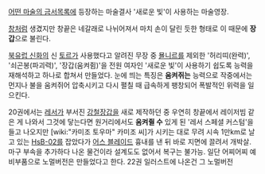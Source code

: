 [[어떤 마술의 금서목록]]에 등장하는 마술결사 '새로운 빛'이 사용하는 마술영장.

[[창]]처럼 생겼지만 창끝은 네갈래로 나뉘어져서 마치 손이 달린 듯한 형태로 이 때문에 '''장갑'''으로 불린다.

[[북유럽 신화]]의 신 [[토르]]가 사용했다고 알려진 무장 중 [[묠니르]]를 제외한 '허리띠(완력)', '쇠곤봉(파괴력)', '장갑(움켜쥠)'을 전원 여자인 '새로운 빛'이 사용하기 쉽도록 능력을 재해석하고 하나로 합쳐서 만들었다. 
눈에 띄는 특징은 '''움켜쥐는''' 능력으로 작중에서는 먼지나 불을 움켜쥐어 압축시키고 다시 펼칠 때 급속하게 팽창되어 폭발적인 위력을 일으킨다. 

20권에서는 [[레서]]가 부서진 [[강철장갑]]을 새로 제작하던 중 우연히 창끝에서 레이저빔 같은 게 나와서 그것에 닿는다면 원거리에서도 '''움켜쥘 수''' 있게 된 '레서 스페셜 커스텀'을 들고 나오지만 [wiki:"카미조 토우마" 카미조 씨]가 시키는 대로 무려 시속 1만km로 날고 있는 [[HsB-02]]를 잡았다가 [[어스 블레이드]] 흉내를 낸 뒤 바로 지면에 끌려서 개박살. 
마구 부속을 추가하다 나온 물건이라 설계도도 없어서 복구는 불가능.
일단 어찌어찌 예비부품으로 노멀버전은 만들었다고 한다. 22권 일러스트에 나온건 그 노멀버전
  
